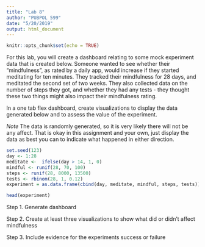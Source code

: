 ```yaml
---
title: "Lab 8"
author: "PUBPOL 599"
date: "5/20/2019"
output: html_document
---
```


```r
knitr::opts_chunk$set(echo = TRUE)
```

For this lab, you will create a dashboard relating to some mock experiment data that is created below. Someone wanted to see whether their "mindfulness", as rated by a daily app, would increase if they started meditating for ten minutes. They tracked their mindfulness for 28 days, and meditated the second set of two weeks. They also collected data on the number of steps they got, and whether they had any tests - they thought these two things might also impact their mindfulness rating.

In a one tab flex dashboard, create visualizations to display the data generated below and to assess the value of the experiment.

*Note* The data is randomly generated, so it is very likely there will not be any affect. That is okay in this assignment and your own, just display the data as best you can to indicate what happened in either direction. 

```r
set.seed(123)
day <- 1:28
meditate <-  ifelse(day > 14, 1, 0)
mindful <- runif(28, 70, 100)
steps <- runif(28, 8000, 13500)
tests <- rbinom(28, 1, 0.12)
experiment = as.data.frame(cbind(day, meditate, mindful, steps, tests))

head(experiment)
```

Step 1. Generate dashboard

Step 2. Create at least three visualizations to show what did or didn't affect mindfulness

Step 3. Include evidence for the experiments success or failure
